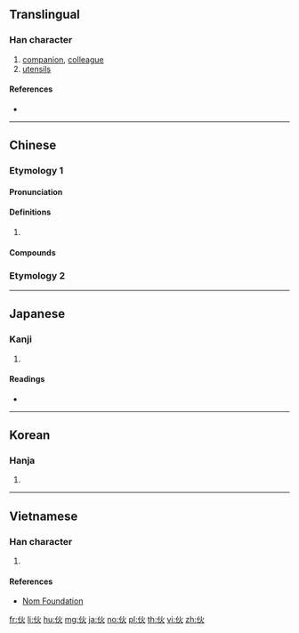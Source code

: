 {{also|夥}}
==Translingual==

===Han character===
{{Han char|rn=9|rad=人|as=04|sn=6|four=29280|canj=OF|ids=⿰亻火}}

# [[companion]], [[colleague]]
# [[utensil]]s

====References====
* {{Han ref|kx=0096.121|dkj=00457|dj=0204.090|hdz=10126.030|uh=4F19|ud=20249|bh=A5EB|bd=42475}}

----

==Chinese==

===Etymology 1===
{{zh-forms}}

====Pronunciation====
{{zh-pron
|m=huǒ
|c=fo2
|h=pfs=
|md=
|mn=
|w=
|mc=y
|oc=y
|cat=
}}

====Definitions====
{{zh-hanzi}}

# {{rfdef|lang=zh}}

====Compounds====
{{zh-der|伙食|小伙子|大伙兒}}

===Etymology 2===
{{zh-see|夥}}

----

==Japanese==

===Kanji===
{{ja-kanji|grade=|rs=人04}}

# {{defn|lang=ja|sort=人04}}

====Readings====
* {{ja-readings|on=[[か]] (ka)|kun=[[ひ]] (hi), [[ほ]] (ho)}}

----

==Korean==

===Hanja===
{{ko-hanja|hangeul=화|rv=hwa|mr=hwa}}

# {{defn|lang=ko|sort=人04}}

----

==Vietnamese==

===Han character===
{{vi-hantu|[[loã]], [[hỏa]]|rs=人04}}

# {{defn|lang=vi|sort=人04}}

====References====
* [http://nomfoundation.org/common/nom_details.php?codepoint=4f19 Nom Foundation]

[[fr:伙]]
[[li:伙]]
[[hu:伙]]
[[mg:伙]]
[[ja:伙]]
[[no:伙]]
[[pl:伙]]
[[th:伙]]
[[vi:伙]]
[[zh:伙]]